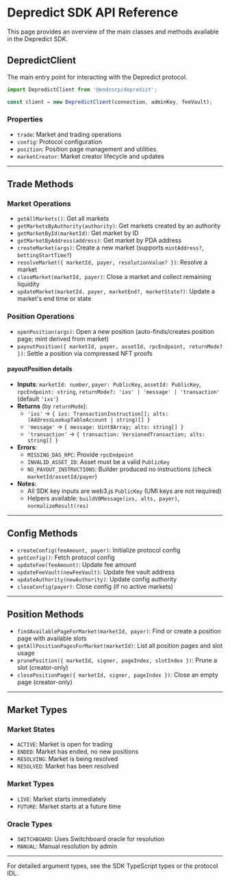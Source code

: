 # Depredict SDK API Reference

This page provides an overview of the main classes and methods available in the Depredict SDK.

## DepredictClient

The main entry point for interacting with the Depredict protocol.

```typescript
import DepredictClient from '@endcorp/depredict';

const client = new DepredictClient(connection, adminKey, feeVault);
```

### Properties
- `trade`: Market and trading operations
- `config`: Protocol configuration
- `position`: Position page management and utilities
- `marketCreator`: Market creator lifecycle and updates

---

## Trade Methods

### Market Operations
- `getAllMarkets()`: Get all markets
- `getMarketsByAuthority(authority)`: Get markets created by an authority
- `getMarketById(marketId)`: Get market by ID
- `getMarketByAddress(address)`: Get market by PDA address
- `createMarket(args)`: Create a new market (supports `mintAddress?`, `bettingStartTime?`)
- `resolveMarket({ marketId, payer, resolutionValue? })`: Resolve a market
- `closeMarket(marketId, payer)`: Close a market and collect remaining liquidity
- `updateMarket(marketId, payer, marketEnd?, marketState?)`: Update a market's end time or state

### Position Operations
- `openPosition(args)`: Open a new position (auto-finds/creates position page; mint derived from market)
- `payoutPosition({ marketId, payer, assetId, rpcEndpoint, returnMode? })`: Settle a position via compressed NFT proofs

#### payoutPosition details
- **Inputs**: `marketId: number`, `payer: PublicKey`, `assetId: PublicKey`, `rpcEndpoint: string`, `returnMode?: 'ixs' | 'message' | 'transaction'` (default `'ixs'`)
- **Returns** (by `returnMode`):
  - `'ixs'` → `{ ixs: TransactionInstruction[]; alts: (AddressLookupTableAccount | string)[] }`
  - `'message'` → `{ message: Uint8Array; alts: string[] }`
  - `'transaction'` → `{ transaction: VersionedTransaction; alts: string[] }`
- **Errors**:
  - `MISSING_DAS_RPC`: Provide `rpcEndpoint`
  - `INVALID_ASSET_ID`: Asset must be a valid `PublicKey`
  - `NO_PAYOUT_INSTRUCTIONS`: Builder produced no instructions (check `marketId/assetId/payer`)
- **Notes**:
  - All SDK key inputs are web3.js `PublicKey` (UMI keys are not required)
  - Helpers available: `buildV0Message(ixs, alts, payer)`, `normalizeResult(res)`

---

## Config Methods

- `createConfig(feeAmount, payer)`: Initialize protocol config
- `getConfig()`: Fetch protocol config
- `updateFee(feeAmount)`: Update fee amount
- `updateFeeVault(newFeeVault)`: Update fee vault address
- `updateAuthority(newAuthority)`: Update config authority
- `closeConfig(payer)`: Close config (if no active markets)

---

## Position Methods

- `findAvailablePageForMarket(marketId, payer)`: Find or create a position page with available slots
- `getAllPositionPagesForMarket(marketId)`: List all position pages and slot usage
- `prunePosition({ marketId, signer, pageIndex, slotIndex })`: Prune a slot (creator-only)
- `closePositionPage({ marketId, signer, pageIndex })`: Close an empty page (creator-only)

---

## Market Types

### Market States
- `ACTIVE`: Market is open for trading
- `ENDED`: Market has ended, no new positions
- `RESOLVING`: Market is being resolved
- `RESOLVED`: Market has been resolved

### Market Types
- `LIVE`: Market starts immediately
- `FUTURE`: Market starts at a future time

### Oracle Types
- `SWITCHBOARD`: Uses Switchboard oracle for resolution
- `MANUAL`: Manual resolution by admin

---

For detailed argument types, see the SDK TypeScript types or the protocol IDL. 